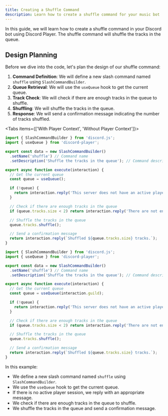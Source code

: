 ```yaml
---
title: Creating a Shuffle Command
description: Learn how to create a shuffle command for your music bot
---
```


In this guide, we will learn how to create a shuffle command in your Discord bot using Discord Player. The shuffle command will shuffle the tracks in the queue.

## Design Planning

Before we dive into the code, let's plan the design of our shuffle command:

1. **Command Definition**: We will define a new slash command named `shuffle` using `SlashCommandBuilder`.
2. **Queue Retrieval**: We will use the `useQueue` hook to get the current queue.
3. **Track Check**: We will check if there are enough tracks in the queue to shuffle.
4. **Shuffling**: We will shuffle the tracks in the queue.
5. **Response**: We will send a confirmation message indicating the number of tracks shuffled.

<Tabs items={['With Player Context', 'Without Player Context']}>
<Tab value='With Player Context'>

```js title="shuffle.js"
import { SlashCommandBuilder } from 'discord.js';
import { useQueue } from 'discord-player';

export const data = new SlashCommandBuilder()
  .setName('shuffle') // Command name
  .setDescription('Shuffle the tracks in the queue'); // Command description

export async function execute(interaction) {
  // Get the current queue
  const queue = useQueue();

  if (!queue) {
    return interaction.reply('This server does not have an active player session.');
  }

  // Check if there are enough tracks in the queue
  if (queue.tracks.size < 2) return interaction.reply('There are not enough tracks in the queue to shuffle.');

  // Shuffle the tracks in the queue
  queue.tracks.shuffle();

  // Send a confirmation message
  return interaction.reply(`Shuffled ${queue.tracks.size} tracks.`);
}
```

</Tab>

<Tab value='Without Player Context'>

```js title="shuffle.js"
import { SlashCommandBuilder } from 'discord.js';
import { useQueue } from 'discord-player';

export const data = new SlashCommandBuilder()
  .setName('shuffle') // Command name
  .setDescription('Shuffle the tracks in the queue'); // Command description

export async function execute(interaction) {
  // Get the current queue
  const queue = useQueue(interaction.guild);

  if (!queue) {
    return interaction.reply('This server does not have an active player session.');
  }

  // Check if there are enough tracks in the queue
  if (queue.tracks.size < 2) return interaction.reply('There are not enough tracks in the queue to shuffle.');

  // Shuffle the tracks in the queue
  queue.tracks.shuffle();

  // Send a confirmation message
  return interaction.reply(`Shuffled ${queue.tracks.size} tracks.`);
}
```

</Tab>

</Tabs>

In this example:

- We define a new slash command named `shuffle` using `SlashCommandBuilder`.
- We use the `useQueue` hook to get the current queue.
- If there is no active player session, we reply with an appropriate message.
- We check if there are enough tracks in the queue to shuffle.
- We shuffle the tracks in the queue and send a confirmation message.

